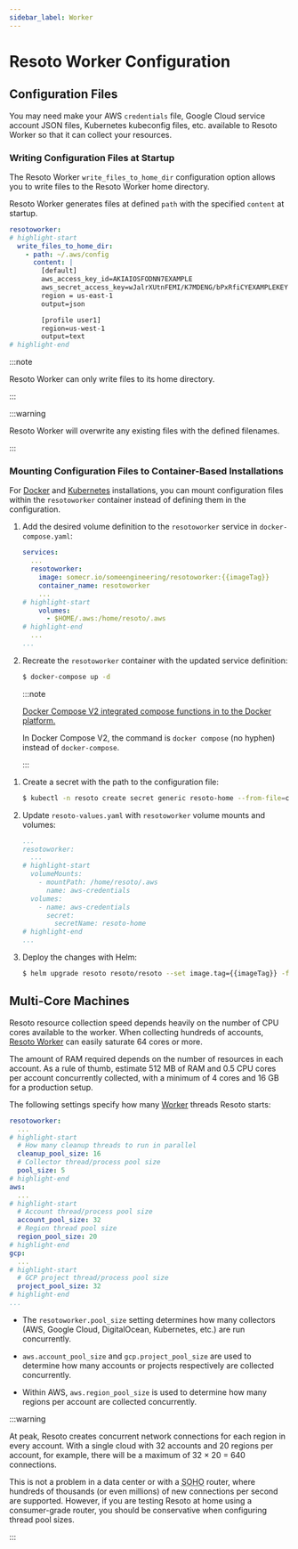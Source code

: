 ```yaml
---
sidebar_label: Worker
---
```


# Resoto Worker Configuration

## Configuration Files

You may need make your AWS `credentials` file, Google Cloud service account JSON files, Kubernetes kubeconfig files, etc. available to Resoto Worker so that it can collect your resources.

### Writing Configuration Files at Startup

The Resoto Worker `write_files_to_home_dir` configuration option allows you to write files to the Resoto Worker home directory.

Resoto Worker generates files at defined `path` with the specified `content` at startup.

```yaml title="Resoto Worker configuration"
resotoworker:
# highlight-start
  write_files_to_home_dir:
    - path: ~/.aws/config
      content: |
        [default]
        aws_access_key_id=AKIAIOSFODNN7EXAMPLE
        aws_secret_access_key=wJalrXUtnFEMI/K7MDENG/bPxRfiCYEXAMPLEKEY
        region = us-east-1
        output=json

        [profile user1]
        region=us-west-1
        output=text
# highlight-end
```

:::note

Resoto Worker can only write files to its home directory.

:::

:::warning

Resoto Worker will overwrite any existing files with the defined filenames.

:::

### Mounting Configuration Files to Container-Based Installations

For [Docker](../../getting-started/install-resoto/index.mdx) and [Kubernetes](../../getting-started/install-resoto/kubernetes.mdx) installations, you can mount configuration files within the `resotoworker` container instead of defining them in the configuration.

<Tabs groupId="install-method" querystring>
<TabItem value="docker" label="Docker" default>

1.  Add the desired volume definition to the `resotoworker` service in `docker-compose.yaml`:

    ```yaml title="docker-compose.yaml"
    services:
      ...
      resotoworker:
        image: somecr.io/someengineering/resotoworker:{{imageTag}}
        container_name: resotoworker
        ...
    # highlight-start
        volumes:
          - $HOME/.aws:/home/resoto/.aws
    # highlight-end
      ...
    ...
    ```

2.  Recreate the `resotoworker` container with the updated service definition:

    ```bash
    $ docker-compose up -d
    ```

    :::note

    [Docker Compose V2 integrated compose functions in to the Docker platform.](https://docs.docker.com/compose/#compose-v2-and-the-new-docker-compose-command)

    In Docker Compose V2, the command is `docker compose` (no hyphen) instead of `docker-compose`.

    :::

</TabItem>
<TabItem value="kubernetes" label="Kubernetes">

1.  Create a secret with the path to the configuration file:

    ```bash
    $ kubectl -n resoto create secret generic resoto-home --from-file=credentials=$HOME/.aws/credentials
    ```

2.  Update `resoto-values.yaml` with `resotoworker` volume mounts and volumes:

    ```yaml title="resoto-values.yaml"
    ...
    resotoworker:
      ...
    # highlight-start
      volumeMounts:
        - mountPath: /home/resoto/.aws
          name: aws-credentials
      volumes:
        - name: aws-credentials
          secret:
            secretName: resoto-home
    # highlight-end
    ...
    ```

3.  Deploy the changes with Helm:

    ```bash
    $ helm upgrade resoto resoto/resoto --set image.tag={{imageTag}} -f resoto-values.yaml
    ```

</TabItem>
</Tabs>

## Multi-Core Machines

Resoto resource collection speed depends heavily on the number of CPU cores available to the worker. When collecting hundreds of accounts, [Resoto Worker](../components/worker.mdx) can easily saturate 64 cores or more.

The amount of RAM required depends on the number of resources in each account. As a rule of thumb, estimate 512 MB of RAM and 0.5 CPU cores per account concurrently collected, with a minimum of 4 cores and 16 GB for a production setup.

The following settings specify how many [Worker](../components/worker.mdx) threads Resoto starts:

```yaml
resotoworker:
  ...
# highlight-start
  # How many cleanup threads to run in parallel
  cleanup_pool_size: 16
  # Collector thread/process pool size
  pool_size: 5
# highlight-end
aws:
  ...
# highlight-start
  # Account thread/process pool size
  account_pool_size: 32
  # Region thread pool size
  region_pool_size: 20
# highlight-end
gcp:
  ...
# highlight-start
  # GCP project thread/process pool size
  project_pool_size: 32
# highlight-end
...
```

- The `resotoworker.pool_size` setting determines how many collectors (AWS, Google Cloud, DigitalOcean, Kubernetes, etc.) are run concurrently.

- `aws.account_pool_size` and `gcp.project_pool_size` are used to determine how many accounts or projects respectively are collected concurrently.

- Within AWS, `aws.region_pool_size` is used to determine how many regions per account are collected concurrently.

:::warning

At peak, Resoto creates concurrent network connections for each region in every account. With a single cloud with 32 accounts and 20 regions per account, for example, there will be a maximum of 32 × 20 = 640 connections.

This is not a problem in a data center or with a <abbr title="small office / home office">SOHO</abbr> router, where hundreds of thousands (or even millions) of new connections per second are supported. However, if you are testing Resoto at home using a consumer-grade router, you should be conservative when configuring thread pool sizes.

:::

